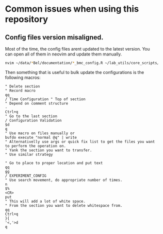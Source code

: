 # Common issues when using this repository

## Config files version misaligned.
Most of the time, the config files arent updated to the latest version.
You can open all of them in neovim and update them manually.
```bash
nvim ~/data/*Bel/documentation/*_bmc_config.R ~/lab_utils/core_scripts/template_bmc_config.R
```

Then something that is useful to bulk update the configurations is the following macros:
```vim
" Delete section
" Record macro
qq
/ Time Configuration " Top of section
" Depend on comment structure
-
Ctrl+q
" Go to the last section
/ Configuration Validation
$d
q
" Use macro on files manually or
bufdo execute "normal @q" | write
" Alternativelly use args or quick fix list to get the files you want to perform the operation on.
" Yank the section you want to transfer.
" Use similar strategy

" Go to place to proper location and put text
qq
gg
/ EXPERIMENT_CONFIG
" Use search movement, do appropriate number of times.
n
$%
<CR>
put
" This will add a lot of white space.
" From the section you want to delete whitespace from.
qq
Ctrl+q
}{
'<,'>d
q
```

